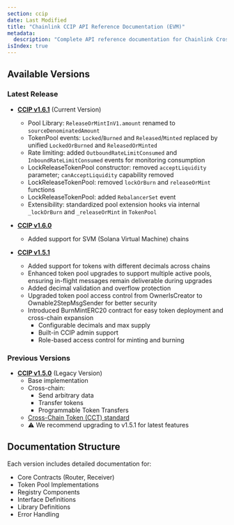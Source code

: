 ```yaml
---
section: ccip
date: Last Modified
title: "Chainlink CCIP API Reference Documentation (EVM)"
metadata:
  description: "Complete API reference documentation for Chainlink Cross-Chain Interoperability Protocol (CCIP) on EVM-based blockchains. Includes smart contracts, libraries, and interfaces for cross-chain messaging and token transfers."
isIndex: true
---
```



## Available Versions

### Latest Release

- **[CCIP v1.6.1](/ccip/api-reference/evm/v1.6.1)** (Current Version)
  - Pool Library: `ReleaseOrMintInV1.amount` renamed to `sourceDenominatedAmount`
  - TokenPool events: `Locked`/`Burned` and `Released`/`Minted` replaced by unified `LockedOrBurned` and `ReleasedOrMinted`
  - Rate limiting: added `OutboundRateLimitConsumed` and `InboundRateLimitConsumed` events for monitoring consumption
  - LockReleaseTokenPool constructor: removed `acceptLiquidity` parameter; `canAcceptLiquidity` capability removed
  - LockReleaseTokenPool: removed `lockOrBurn` and `releaseOrMint` functions
  - LockReleaseTokenPool: added `RebalancerSet` event
  - Extensibility: standardized pool extension hooks via internal `_lockOrBurn` and `_releaseOrMint` in `TokenPool`

- **[CCIP v1.6.0](/ccip/api-reference/evm/v1.6.0)**
  - Added support for SVM (Solana Virtual Machine) chains

- **[CCIP v1.5.1](/ccip/api-reference/evm/v1.5.1)**
  - Added support for tokens with different decimals across chains
  - Enhanced token pool upgrades to support multiple active pools, ensuring in-flight messages remain deliverable during upgrades
  - Added decimal validation and overflow protection
  - Upgraded token pool access control from OwnerIsCreator to Ownable2StepMsgSender for better security
  - Introduced BurnMintERC20 contract for easy token deployment and cross-chain expansion
    - Configurable decimals and max supply
    - Built-in CCIP admin support
    - Role-based access control for minting and burning

### Previous Versions

- **[CCIP v1.5.0](/ccip/api-reference/evm/v1.5.0)** (Legacy Version)
  - Base implementation
  - Cross-chain:
    - Send arbitrary data
    - Transfer tokens
    - Programmable Token Transfers
  - [Cross-Chain Token (CCT) standard](/ccip/concepts/cross-chain-token/overview)
  - ⚠️ We recommend upgrading to v1.5.1 for latest features

## Documentation Structure

Each version includes detailed documentation for:

- Core Contracts (Router, Receiver)
- Token Pool Implementations
- Registry Components
- Interface Definitions
- Library Definitions
- Error Handling
